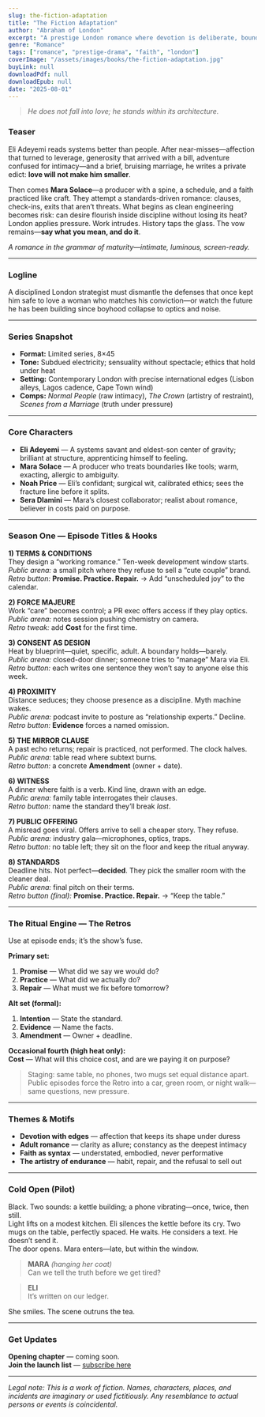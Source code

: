 ```yaml
---
slug: the-fiction-adaptation
title: "The Fiction Adaptation"
author: "Abraham of London"
excerpt: "A prestige London romance where devotion is deliberate, boundaries are crafted like objects, and adulthood plays out with cinematic restraint."
genre: "Romance"
tags: ["romance", "prestige-drama", "faith", "london"]
coverImage: "/assets/images/books/the-fiction-adaptation.jpg"
buyLink: null
downloadPdf: null
downloadEpub: null
date: "2025-08-01"
---
```


> *He does not fall into love; he stands within its architecture.*

### Teaser

Eli Adeyemi reads systems better than people. After near-misses—affection that turned to leverage, generosity that arrived with a bill, adventure confused for intimacy—and a brief, bruising marriage, he writes a private edict: **love will not make him smaller**.

Then comes **Mara Solace**—a producer with a spine, a schedule, and a faith practiced like craft. They attempt a standards-driven romance: clauses, check-ins, exits that aren’t threats. What begins as clean engineering becomes risk: can desire flourish inside discipline without losing its heat? London applies pressure. Work intrudes. History taps the glass. The vow remains—**say what you mean, and do it**.

*A romance in the grammar of maturity—intimate, luminous, screen-ready.*

---

### Logline

A disciplined London strategist must dismantle the defenses that once kept him safe to love a woman who matches his conviction—or watch the future he has been building since boyhood collapse to optics and noise.

---

### Series Snapshot

- **Format:** Limited series, 8×45  
- **Tone:** Subdued electricity; sensuality without spectacle; ethics that hold under heat  
- **Setting:** Contemporary London with precise international edges (Lisbon alleys, Lagos cadence, Cape Town wind)  
- **Comps:** *Normal People* (raw intimacy), *The Crown* (artistry of restraint), *Scenes from a Marriage* (truth under pressure)

---

### Core Characters

- **Eli Adeyemi** — A systems savant and eldest-son center of gravity; brilliant at structure, apprenticing himself to feeling.  
- **Mara Solace** — A producer who treats boundaries like tools; warm, exacting, allergic to ambiguity.  
- **Noah Price** — Eli’s confidant; surgical wit, calibrated ethics; sees the fracture line before it splits.  
- **Sera Dlamini** — Mara’s closest collaborator; realist about romance, believer in costs paid on purpose.

---

### Season One — Episode Titles & Hooks

**1) TERMS & CONDITIONS**  
They design a “working romance.” Ten-week development window starts.  
*Public arena:* a small pitch where they refuse to sell a “cute couple” brand.  
*Retro button:* **Promise. Practice. Repair.** → Add “unscheduled joy” to the calendar.

**2) FORCE MAJEURE**  
Work “care” becomes control; a PR exec offers access if they play optics.  
*Public arena:* notes session pushing chemistry on camera.  
*Retro tweak:* add **Cost** for the first time.

**3) CONSENT AS DESIGN**  
Heat by blueprint—quiet, specific, adult. A boundary holds—barely.  
*Public arena:* closed-door dinner; someone tries to “manage” Mara via Eli.  
*Retro button:* each writes one sentence they won’t say to anyone else this week.

**4) PROXIMITY**  
Distance seduces; they choose presence as a discipline. Myth machine wakes.  
*Public arena:* podcast invite to posture as “relationship experts.” Decline.  
*Retro button:* **Evidence** forces a named omission.

**5) THE MIRROR CLAUSE**  
A past echo returns; repair is practiced, not performed. The clock halves.  
*Public arena:* table read where subtext burns.  
*Retro button:* a concrete **Amendment** (owner + date).

**6) WITNESS**  
A dinner where faith is a verb. Kind line, drawn with an edge.  
*Public arena:* family table interrogates their clauses.  
*Retro button:* name the standard they’ll break *last*.

**7) PUBLIC OFFERING**  
A misread goes viral. Offers arrive to sell a cheaper story. They refuse.  
*Public arena:* industry gala—microphones, optics, traps.  
*Retro button:* no table left; they sit on the floor and keep the ritual anyway.

**8) STANDARDS**  
Deadline hits. Not perfect—**decided**. They pick the smaller room with the cleaner deal.  
*Public arena:* final pitch on their terms.  
*Retro button (final):* **Promise. Practice. Repair.** → “Keep the table.”

---

### The Ritual Engine — **The Retros**

Use at episode ends; it’s the show’s fuse.

**Primary set:**  
1) **Promise** — What did we say we would do?  
2) **Practice** — What did we actually do?  
3) **Repair** — What must we fix before tomorrow?

**Alt set (formal):**  
1) **Intention** — State the standard.  
2) **Evidence** — Name the facts.  
3) **Amendment** — Owner + deadline.

**Occasional fourth (high heat only):**  
**Cost** — What will this choice cost, and are we paying it on purpose?

> Staging: same table, no phones, two mugs set equal distance apart. Public episodes force the Retro into a car, green room, or night walk—same questions, new pressure.

---

### Themes & Motifs

- **Devotion with edges** — affection that keeps its shape under duress  
- **Adult romance** — clarity as allure; constancy as the deepest intimacy  
- **Faith as syntax** — understated, embodied, never performative  
- **The artistry of endurance** — habit, repair, and the refusal to sell out

---

### Cold Open (Pilot)

Black. Two sounds: a kettle building; a phone vibrating—once, twice, then still.  
Light lifts on a modest kitchen. Eli silences the kettle before its cry. Two mugs on the table, perfectly spaced. He waits. He considers a text. He doesn’t send it.  
The door opens. Mara enters—late, but within the window.

> **MARA** *(hanging her coat)*  
> Can we tell the truth before we get tired?

> **ELI**  
> It’s written on our ledger.

She smiles. The scene outruns the tea.

---

### Get Updates

**Opening chapter** — coming soon.  
**Join the launch list** — [subscribe here](/newsletter)

---

*Legal note: This is a work of fiction. Names, characters, places, and incidents are imaginary or used fictitiously. Any resemblance to actual persons or events is coincidental.*
